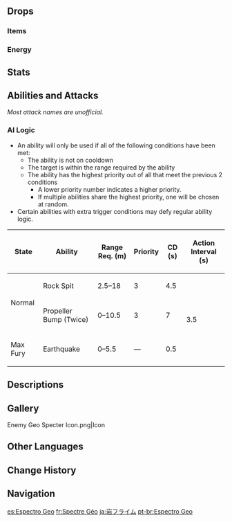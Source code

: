 {{Enemy Infobox
|image    = Enemy Geo Specter.png
|type     = Common Enemies
|dmgtype  = Geo
|weakpoint = no
|family   = Elemental Lifeforms
|group    = Specters
|location = [[Seirai Island]], [[Inazuma]]<br />[[Watatsumi Island]], Inazuma
|ability1 = Fury
}}
{{Enemy Intro}}

==Drops==
===Items===
{{Drops Table|type=Specters}}

===Energy===
{{Energy Drops
|type  = Geo
|hp1   = 60
|p1    = 1
|hp2   = 0
|p2    = 1
}}

==Stats==
{{Enemy Stats
|geo_res   = Immune
|hp_ratio  = 1.6
|hp_type   = 2
|atk_ratio = 1.75
|atk_type  = 2
}}

==Abilities and Attacks==
''Most attack names are unofficial.''
{{Enemy Attacks
|name_1 = Fury
|desc_1 = Taking high DMG from a single attack will charge Fury. The higher the DMG dealt, the more Fury will be accumulated. When they have a full Fury bar, they will grow bigger and gain access to enhanced attacks.<table class="fandom-table"><tr><th>DMG Taken (%Max HP)</th><th>Fury Accumulated (%)</th></tr><tr><td>18.75-31.25</td><td>20</td></tr><tr><td>31.25-43.75</td><td>40</td></tr><tr><td>43.75-56.25</td><td>70</td></tr><tr><td>56.25+</td><td>100</td></tr></table>

|name_2 = Rock Spit
|desc_2 = Shoots three small homing rocks that deal '''80% ATK''' as {{Color|Geo DMG}}. The shots also knock the Specter backwards.

|name_3 = Propeller Bump
|desc_3 = Spins before knocking into the player, dealing '''100% ATK''' as {{Color|Geo DMG}}.

|name_4 = Earthquake
|desc_4 = Shoots a projectile at the ground under it that bursts into an earthquake that deals '''100% ATK''' as {{Color|[[AoE]] Geo DMG}}. This attack will only occur at max Fury and will be the only attack it uses in that state.

|name_5 = Final Burst
|desc_5 = Explodes after a short pause when defeated dealing '''100% ATK''' as {{Color|AoE Geo DMG}}. If at max Fury, DMG is increased to '''120% ATK'''.
}}

===AI Logic===
{{See also|Cooldown#Enemy Cooldowns}}
* An ability will only be used if all of the following conditions have been met:
** The ability is not on cooldown
** The target is within the range required by the ability
** The ability has the highest priority out of all that meet the previous 2 conditions
*** A lower priority number indicates a higher priority.
*** If multiple abilities share the highest priority, one will be chosen at random.
* Certain abilities with extra trigger conditions may defy regular ability logic.

{| class="wikitable"
! State !! Ability !! Range Req. (m) !! Priority !! CD (s) !! Action Interval (s)
|-
| rowspan="2" | Normal || Rock Spit || 2.5–18 || 3 || 4.5 || rowspan="3" | 3.5
|-
| Propeller Bump (Twice) || 0–10.5 || 3 || 7
|-
| Max Fury || Earthquake || 0–5.5 || — || 0.5
|}

==Descriptions==
{{Description|A monster birthed from a high concentration of Geo that can float in the air.<br />Geo Specters mimic the fruit of certain plants when their wings are closed together. As such, they are held by some ancient tales to be the fruit of a giant tree in the sky, and are regarded as having mysterious medical value.|[[Archive]]}}

==Gallery==
<gallery>
Enemy Geo Specter Icon.png|Icon
</gallery>

==Other Languages==
{{Other Languages
|en      = Geo Specter
|zhs     = 岩飘浮灵
|zhs_rm  = Yán Piāofú-líng
|zht     = 岩飄浮靈
|zht_rm  = Yán Piāofú-líng
|zh_tl   = {{Lex|Geo|zh}} {{Lex|Specter|zh}}
|ja      = 岩フライム
|ja_rm   = Iwa Furaimu{{Assumed}}
|ja_tl   = {{Lex|Geo|ja}} {{Lex|Specter|ja}}
|ko      = 떠도는 바위의 {{tt|정령|精靈}}
|ko_rm   = Tteodoneun Bawi-ui Jeongryeong
|ko_tl   = {{Lex|Geo|ko}} {{Lex|Specter|ko}}
|es      = Espectro Geo
|es_tl   = Geo Specter
|fr      = Spectre Géo
|fr_tl   = Geo Specter
|ru      = Гео призрак
|ru_tl   = Geo Specter
|th      = Geo Specter
|vi      = Bóng Ma - Nham
|vi_tl   = Specter - {{Lex|Geo|vi}}
|de      = Geo-Gespenst
|de_tl   = Geo Specter
|id      = Geo Specter
|pt      = Espectro Geo
|pt_tl   = Geo Specter
|tr      = Toprak Uçarlopu
|tr_tl   = 
|it      = Spettro di Geo
|it_tl   = 
}}

==Change History==
{{Change History|2.1}}

==Navigation==
{{Enemy Navbox|Common}}

[[es:Espectro Geo]]
[[fr:Spectre Géo]]
[[ja:岩フライム]]
[[pt-br:Espectro Geo]]